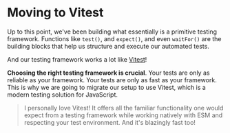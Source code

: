# Moving to Vitest

Up to this point, we've been building what essentially is a primitive testing framework. Functions like `test()`, and `expect()`, and even `waitFor()` are the building blocks that help us structure and execute our automated tests.

And our testing framework works a lot like [Vitest](https://vitest.dev)!

**Choosing the right testing framework is crucial**. Your tests are only as reliable as your framework. Your tests are only as fast as your framework. This is why we are going to migrate our setup to use Vitest, which is a modern testing solution for JavaScript.

> I personally love Vitest! It offers all the familiar functionality one would expect from a testing framework while working natively with ESM and respecting your test environment. And it's blazingly fast too!
